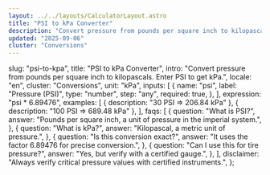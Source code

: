 ```yaml
---
layout: ../../layouts/CalculatorLayout.astro
title: "PSI to kPa Converter"
description: "Convert pressure from pounds per square inch to kilopascals."
updated: "2025-09-06"
cluster: "Conversions"
---
```



  slug: "psi-to-kpa",
  title: "PSI to kPa Converter",
  intro:
    "Convert pressure from pounds per square inch to kilopascals. Enter PSI to get kPa.",
  locale: "en",
  cluster: "Conversions",
  unit: "kPa",
  inputs: [
    {
      name: "psi",
      label: "Pressure (PSI)",
      type: "number",
      step: "any",
      required: true,
    },
  ],
  expression: "psi * 6.89476",
  examples: [
    { description: "30 PSI ⇒ 206.84 kPa" },
    { description: "100 PSI ⇒ 689.48 kPa" },
  ],
  faqs: [
    {
      question: "What is PSI?",
      answer:
        "Pounds per square inch, a unit of pressure in the imperial system.",
    },
    {
      question: "What is kPa?",
      answer: "Kilopascal, a metric unit of pressure.",
    },
    {
      question: "Is this conversion exact?",
      answer: "It uses the factor 6.89476 for precise conversion.",
    },
    {
      question: "Can I use this for tire pressure?",
      answer: "Yes, but verify with a certified gauge.",
    },
  ],
  disclaimer:
    "Always verify critical pressure values with certified instruments.",
};

<Calculator schema={schema} />
